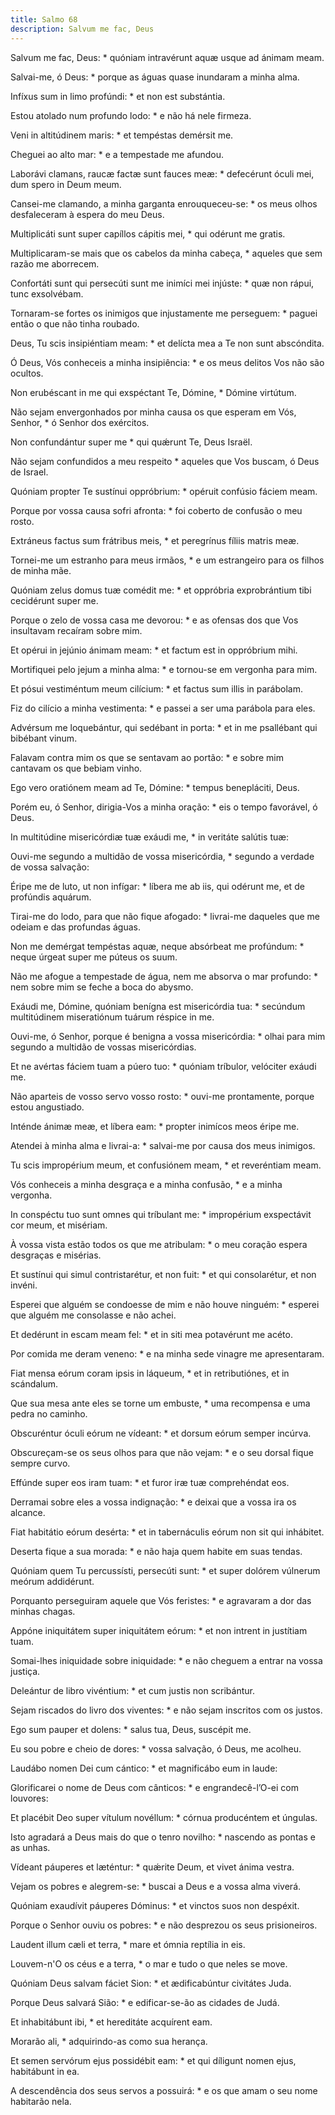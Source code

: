 ```yaml
---
title: Salmo 68
description: Salvum me fac, Deus
---
```


<div class="side-by-side not-content">

Salvum me fac, Deus: * quóniam intravérunt aquæ usque ad ánimam meam.

Salvai-me, ó Deus: * porque as águas quase inundaram a minha alma.

Infíxus sum in limo profúndi: * et non est substántia.

Estou atolado num profundo lodo: * e não há nele firmeza.

Veni in altitúdinem maris: * et tempéstas demérsit me.

Cheguei ao alto mar: * e a tempestade me afundou.

Laborávi clamans, raucæ factæ sunt fauces meæ: * defecérunt óculi mei, dum spero in Deum meum.

Cansei-me clamando, a minha garganta enrouqueceu-se: * os meus olhos desfaleceram à espera do meu Deus.

Multiplicáti sunt super capíllos cápitis mei, * qui odérunt me gratis.

Multiplicaram-se mais que os cabelos da minha cabeça, * aqueles que sem razão me aborrecem.

Confortáti sunt qui persecúti sunt me inimíci mei injúste: * quæ non rápui, tunc exsolvébam.

Tornaram-se fortes os inimigos que injustamente me perseguem: * paguei então o que não tinha roubado.

Deus, Tu scis insipiéntiam meam: * et delícta mea a Te non sunt abscóndita.

Ó Deus, Vós conheceis a minha insipiência: * e os meus delitos Vos não são ocultos.

Non erubéscant in me qui exspéctant Te, Dómine, * Dómine virtútum.

Não sejam envergonhados por minha causa os que esperam em Vós, Senhor, * ó Senhor dos exércitos.

Non confundántur super me * qui quǽrunt Te, Deus Israël.

Não sejam confundidos a meu respeito * aqueles que Vos buscam, ó Deus de Israel.

Quóniam propter Te sustínui oppróbrium: * opéruit confúsio fáciem meam.

Porque por vossa causa sofri afronta: * foi coberto de confusão o meu rosto.

Extráneus factus sum frátribus meis, * et peregrínus fíliis matris meæ.

Tornei-me um estranho para meus irmãos, * e um estrangeiro para os filhos de minha mãe.

Quóniam zelus domus tuæ comédit me: * et oppróbria exprobrántium tibi cecidérunt super me.

Porque o zelo de vossa casa me devorou: * e as ofensas dos que Vos insultavam recaíram sobre mim.

Et opérui in jejúnio ánimam meam: * et factum est in oppróbrium mihi.

Mortifiquei pelo jejum a minha alma: * e tornou-se em vergonha para mim.

Et pósui vestiméntum meum cilícium: * et factus sum illis in parábolam.

Fiz do cilício a minha vestimenta: * e passei a ser uma parábola para eles.

Advérsum me loquebántur, qui sedébant in porta: * et in me psallébant qui bibébant vinum.

Falavam contra mim os que se sentavam ao portão: * e sobre mim cantavam os que bebiam vinho.

Ego vero oratiónem meam ad Te, Dómine: * tempus benepláciti, Deus.

Porém eu, ó Senhor, dirigia-Vos a minha oração: * eis o tempo favorável, ó Deus.

In multitúdine misericórdiæ tuæ exáudi me, * in veritáte salútis tuæ:

Ouvi-me segundo a multidão de vossa misericórdia, * segundo a verdade de vossa salvação:

Éripe me de luto, ut non infígar: * líbera me ab iis, qui odérunt me, et de profúndis aquárum.

Tirai-me do lodo, para que não fique afogado: * livrai-me daqueles que me odeiam e das profundas águas.

Non me demérgat tempéstas aquæ, neque absórbeat me profúndum: * neque úrgeat super me púteus os suum.

Não me afogue a tempestade de água, nem me absorva o mar profundo: * nem sobre mim se feche a boca do abysmo.

Exáudi me, Dómine, quóniam benígna est misericórdia tua: * secúndum multitúdinem miseratiónum tuárum réspice in me.

Ouvi-me, ó Senhor, porque é benigna a vossa misericórdia: * olhai para mim segundo a multidão de vossas misericórdias.

Et ne avértas fáciem tuam a púero tuo: * quóniam tríbulor, velóciter exáudi me.

Não aparteis de vosso servo vosso rosto: * ouvi-me prontamente, porque estou angustiado.

Inténde ánimæ meæ, et líbera eam: * propter inimícos meos éripe me.

Atendei à minha alma e livrai-a: * salvai-me por causa dos meus inimigos.

Tu scis impropérium meum, et confusiónem meam, * et reveréntiam meam.

Vós conheceis a minha desgraça e a minha confusão, * e a minha vergonha.

In conspéctu tuo sunt omnes qui tríbulant me: * impropérium exspectávit cor meum, et misériam.

À vossa vista estão todos os que me atribulam: * o meu coração espera desgraças e misérias.

Et sustínui qui simul contristarétur, et non fuit: * et qui consolarétur, et non invéni.

Esperei que alguém se condoesse de mim e não houve ninguém: * esperei que alguém me consolasse e não achei.

Et dedérunt in escam meam fel: * et in siti mea potavérunt me acéto.

Por comida me deram veneno: * e na minha sede vinagre me apresentaram.

Fiat mensa eórum coram ipsis in láqueum, * et in retributiónes, et in scándalum.

Que sua mesa ante eles se torne um embuste, * uma recompensa e uma pedra no caminho.

Obscuréntur óculi eórum ne vídeant: * et dorsum eórum semper incúrva.

Obscureçam-se os seus olhos para que não vejam: * e o seu dorsal fique sempre curvo.

Effúnde super eos iram tuam: * et furor iræ tuæ comprehéndat eos.

Derramai sobre eles a vossa indignação: * e deixai que a vossa ira os alcance.

Fiat habitátio eórum desérta: * et in tabernáculis eórum non sit qui inhábitet.

Deserta fique a sua morada: * e não haja quem habite em suas tendas.

Quóniam quem Tu percussísti, persecúti sunt: * et super dolórem vúlnerum meórum addidérunt.

Porquanto perseguiram aquele que Vós feristes: * e agravaram a dor das minhas chagas.

Appóne iniquitátem super iniquitátem eórum: * et non intrent in justítiam tuam.

Somai-lhes iniquidade sobre iniquidade: * e não cheguem a entrar na vossa justiça.

Deleántur de libro vivéntium: * et cum justis non scribántur.

Sejam riscados do livro dos viventes: * e não sejam inscritos com os justos.

Ego sum pauper et dolens: * salus tua, Deus, suscépit me.

Eu sou pobre e cheio de dores: * vossa salvação, ó Deus, me acolheu.

Laudábo nomen Dei cum cántico: * et magnificábo eum in laude:

Glorificarei o nome de Deus com cânticos: * e engrandecê-l’O-ei com louvores:

Et placébit Deo super vítulum novéllum: * córnua producéntem et úngulas.

Isto agradará a Deus mais do que o tenro novilho: * nascendo as pontas e as unhas.

Vídeant páuperes et læténtur: * quǽrite Deum, et vivet ánima vestra.

Vejam os pobres e alegrem-se: * buscai a Deus e a vossa alma viverá.

Quóniam exaudívit páuperes Dóminus: * et vinctos suos non despéxit.

Porque o Senhor ouviu os pobres: * e não desprezou os seus prisioneiros.

Laudent illum cæli et terra, * mare et ómnia reptília in eis.

Louvem-n'O os céus e a terra, * o mar e tudo o que neles se move.

Quóniam Deus salvam fáciet Sion: * et ædificabúntur civitátes Juda.

Porque Deus salvará Sião: * e edificar-se-ão as cidades de Judá.

Et inhabitábunt ibi, * et hereditáte acquírent eam.

Morarão ali, * adquirindo-as como sua herança.

Et semen servórum ejus possidébit eam: * et qui díligunt nomen ejus, habitábunt in ea.

A descendência dos seus servos a possuirá: * e os que amam o seu nome habitarão nela.

</div>
